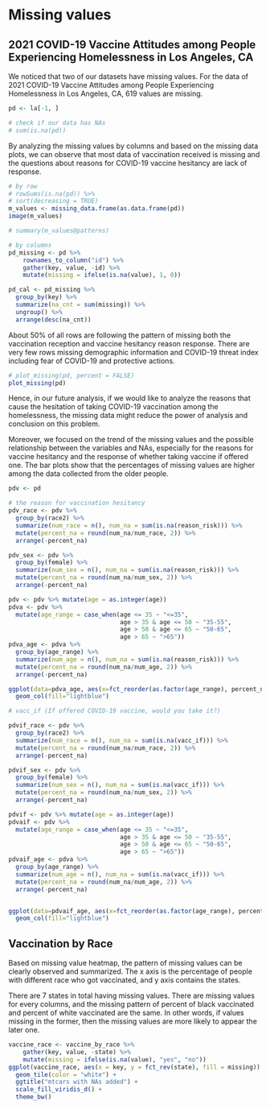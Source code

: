 # Missing values
## 2021 COVID-19 Vaccine Attitudes among People Experiencing Homelessness in Los Angeles, CA
We noticed that two of our datasets have missing values. For the data of 2021 COVID-19 Vaccine Attitudes among People Experiencing Homelessness in Los Angeles, CA, 619 values are missing. 
```r
pd <- la[-1, ]

# check if our data has NAs 
# sum(is.na(pd))
```

By analyzing the missing values by columns and based on the missing data plots, we can observe that most data of vaccination received is missing and the questions about reasons for COVID-19 vaccine hesitancy are lack of response.
```r
# by row 
# rowSums(is.na(pd)) %>%
# sort(decreasing = TRUE)
m_values <- missing_data.frame(as.data.frame(pd))
image(m_values)

# summary(m_values@patterns)

# by columns 
pd_missing <- pd %>% 
    rownames_to_column("id") %>% 
    gather(key, value, -id) %>% 
    mutate(missing = ifelse(is.na(value), 1, 0))

pd_cal <- pd_missing %>% 
  group_by(key) %>%
  summarize(na_cnt = sum(missing)) %>%
  ungroup() %>%
  arrange(desc(na_cnt))

```

About 50% of all rows are following the pattern of missing both the vaccination reception and vaccine hesitancy reason response. There are very few rows missing demographic information and COVID-19 threat index including fear of COVID-19 and protective actions. 
```r
# plot_missing(pd, percent = FALSE)
plot_missing(pd)

```

Hence, in our future analysis, if we would like to analyze the reasons that cause the hesitation of taking COVID-19 vaccination among the homelessness, the missing data might reduce the power of analysis and conclusion on this problem. 

Moreover, we focused on the trend of the missing values and the possible relationship between the variables and NAs, especially for the reasons for vaccine hesitancy and the response of whether taking vaccine if offered one. The bar plots show that the percentages of missing values are higher among the data collected from the older people.
```r
pdv <- pd

# the reason for vaccination hesitancy 
pdv_race <- pdv %>% 
  group_by(race2) %>% 
  summarize(num_race = n(), num_na = sum(is.na(reason_risk))) %>% 
  mutate(percent_na = round(num_na/num_race, 2)) %>% 
  arrange(-percent_na)

pdv_sex <- pdv %>% 
  group_by(female) %>% 
  summarize(num_sex = n(), num_na = sum(is.na(reason_risk))) %>% 
  mutate(percent_na = round(num_na/num_sex, 2)) %>% 
  arrange(-percent_na)

pdv <- pdv %>% mutate(age = as.integer(age))
pdva <- pdv %>% 
  mutate(age_range = case_when(age <= 35 ~ "<=35", 
                               age > 35 & age <= 50 ~ "35-55", 
                               age > 50 & age <= 65 ~ "50-65", 
                               age > 65 ~ ">65"))
pdva_age <- pdva %>%
  group_by(age_range) %>%
  summarize(num_age = n(), num_na = sum(is.na(reason_risk))) %>%
  mutate(percent_na = round(num_na/num_age, 2)) %>%
  arrange(-percent_na)

ggplot(data=pdva_age, aes(x=fct_reorder(as.factor(age_range), percent_na), y=percent_na)) + 
  geom_col(fill="lightblue")

```


```r
# vacc_if (If offered COVID-19 vaccine, would you take it?)

pdvif_race <- pdv %>% 
  group_by(race2) %>% 
  summarize(num_race = n(), num_na = sum(is.na(vacc_if))) %>% 
  mutate(percent_na = round(num_na/num_race, 2)) %>% 
  arrange(-percent_na)

pdvif_sex <- pdv %>% 
  group_by(female) %>% 
  summarize(num_sex = n(), num_na = sum(is.na(vacc_if))) %>% 
  mutate(percent_na = round(num_na/num_sex, 2)) %>% 
  arrange(-percent_na)

pdvif <- pdv %>% mutate(age = as.integer(age))
pdvaif <- pdv %>% 
  mutate(age_range = case_when(age <= 35 ~ "<=35", 
                               age > 35 & age <= 50 ~ "35-55", 
                               age > 50 & age <= 65 ~ "50-65", 
                               age > 65 ~ ">65"))
pdvaif_age <- pdva %>%
  group_by(age_range) %>%
  summarize(num_age = n(), num_na = sum(is.na(vacc_if))) %>%
  mutate(percent_na = round(num_na/num_age, 2)) %>%
  arrange(-percent_na)


ggplot(data=pdvaif_age, aes(x=fct_reorder(as.factor(age_range), percent_na), y=percent_na)) + 
  geom_col(fill="lightblue")

```

## Vaccination by Race  
Based on missing value heatmap, the pattern of missing values can be clearly observed and summarized. The x axis is the percentage of people with different race who got vaccinated, and y axis contains the states. 

There are 7 states in total having missing values. There are missing values for every columns, and the missing pattern of percent of black vaccinated and percent of white vaccinated are the same. In other words, if values missing in the former, then the missing values are more likely to appear the later one. 
```r
vaccine_race <- vaccine_by_race %>% 
    gather(key, value, -state) %>% 
    mutate(missing = ifelse(is.na(value), "yes", "no"))
ggplot(vaccine_race, aes(x = key, y = fct_rev(state), fill = missing)) +
  geom_tile(color = "white") + 
  ggtitle("mtcars with NAs added") +
  scale_fill_viridis_d() + 
  theme_bw()

```